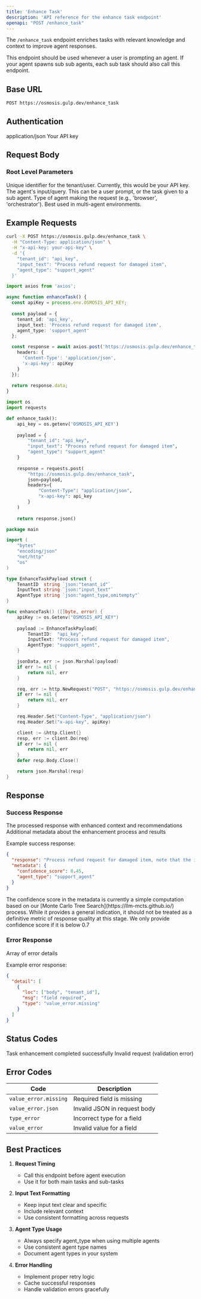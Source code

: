 ```yaml
---
title: 'Enhance Task'
description: 'API reference for the enhance task endpoint'
openapi: "POST /enhance_task"
---
```


The `/enhance_task` endpoint enriches tasks with relevant knowledge and context to improve agent responses.

This endpoint should be used whenever a user is prompting an agent.
If your agent spawns sub sub agents, each sub task should also call this endpoint.

## Base URL

```bash
POST https://osmosis.gulp.dev/enhance_task
```

## Authentication

<RequestHeader>
  <HeaderParameter name="Content-Type" required type="string">
    application/json
  </HeaderParameter>
  <HeaderParameter name="x-api-key" required type="string">
    Your API key
  </HeaderParameter>
</RequestHeader>

## Request Body

### Root Level Parameters

<ParamField body="tenant_id" type="string" required>
  Unique identifier for the tenant/user. Currently, this would be your API key.
</ParamField>

<ParamField body="input_text" type="string" required>
  The agent's input/query. This can be a user prompt, or the task given to a sub agent.
</ParamField>

<ParamField body="agent_type" type="string">
  Type of agent making the request (e.g., 'browser', 'orchestrator'). Best used in multi-agent environments.
</ParamField>

## Example Requests

<CodeGroup>

```bash cURL
curl -X POST https://osmosis.gulp.dev/enhance_task \
  -H "Content-Type: application/json" \
  -H "x-api-key: your-api-key" \
  -d '{
    "tenant_id": "api_key",
    "input_text": "Process refund request for damaged item",
    "agent_type": "support_agent"
  }'
```

```typescript TypeScript
import axios from 'axios';

async function enhanceTask() {
  const apiKey = process.env.OSMOSIS_API_KEY;
  
  const payload = {
    tenant_id: 'api_key',
    input_text: 'Process refund request for damaged item',
    agent_type: 'support_agent'
  };

  const response = await axios.post('https://osmosis.gulp.dev/enhance_task', payload, {
    headers: {
      'Content-Type': 'application/json',
      'x-api-key': apiKey
    }
  });
  
  return response.data;
}
```

```python Python
import os
import requests

def enhance_task():
    api_key = os.getenv('OSMOSIS_API_KEY')
    
    payload = {
        "tenant_id": "api_key",
        "input_text": "Process refund request for damaged item",
        "agent_type": "support_agent"
    }
    
    response = requests.post(
        "https://osmosis.gulp.dev/enhance_task",
        json=payload,
        headers={
            "Content-Type": "application/json",
            "x-api-key": api_key
        }
    )
    
    return response.json()
```

```go Go
package main

import (
    "bytes"
    "encoding/json"
    "net/http"
    "os"
)

type EnhanceTaskPayload struct {
    TenantID  string `json:"tenant_id"`
    InputText string `json:"input_text"`
    AgentType string `json:"agent_type,omitempty"`
}

func enhanceTask() ([]byte, error) {
    apiKey := os.Getenv("OSMOSIS_API_KEY")
    
    payload := EnhanceTaskPayload{
        TenantID:  "api_key",
        InputText: "Process refund request for damaged item",
        AgentType: "support_agent",
    }

    jsonData, err := json.Marshal(payload)
    if err != nil {
        return nil, err
    }

    req, err := http.NewRequest("POST", "https://osmosis.gulp.dev/enhance_task", bytes.NewBuffer(jsonData))
    if err != nil {
        return nil, err
    }

    req.Header.Set("Content-Type", "application/json")
    req.Header.Set("x-api-key", apiKey)

    client := &http.Client{}
    resp, err := client.Do(req)
    if err != nil {
        return nil, err
    }
    defer resp.Body.Close()

    return json.Marshal(resp)
}
```

</CodeGroup>

## Response

### Success Response

<ResponseField name="response" type="string" required>
  The processed response with enhanced context and recommendations
</ResponseField>

<ResponseField name="metadata" type="object">
  Additional metadata about the enhancement process and results
</ResponseField>

Example success response:

```json
{
  "response": "Process refund request for damaged item, note that the item is damaged and the user has not provided a valid reason for the refund. Check the company return policy manual for section 1.2 on damaged items.",
  "metadata": {
    "confidence_score": 0.45,
    "agent_type": "support_agent"
  }
}
```

<Note>
  The confidence score in the metadata is currently a simple computation based on our [Monte Carlo Tree Search](https://llm-mcts.github.io/) process.
  While it provides a general indication, it should not be treated as a definitive metric of response quality at this stage.
  We only provide confidence score if it is below 0.7
</Note>


### Error Response

<ResponseField name="detail" type="array" required>
  Array of error details
</ResponseField>

Example error response:

```json
{
  "detail": [
    {
      "loc": ["body", "tenant_id"],
      "msg": "field required",
      "type": "value_error.missing"
    }
  ]
}
```

## Status Codes

<ResponseStatus code={200} status="OK">
  Task enhancement completed successfully
</ResponseStatus>

<ResponseStatus code={422} status="Unprocessable Entity">
  Invalid request (validation error)
</ResponseStatus>

## Error Codes

| Code | Description |
|------|-------------|
| `value_error.missing` | Required field is missing |
| `value_error.json` | Invalid JSON in request body |
| `type_error` | Incorrect type for a field |
| `value_error` | Invalid value for a field |

## Best Practices

1. **Request Timing**
   - Call this endpoint before agent execution
   - Use it for both main tasks and sub-tasks

2. **Input Text Formatting**
   - Keep input text clear and specific
   - Include relevant context
   - Use consistent formatting across requests

3. **Agent Type Usage**
   - Always specify agent_type when using multiple agents
   - Use consistent agent type names
   - Document agent types in your system

4. **Error Handling**
   - Implement proper retry logic
   - Cache successful responses
   - Handle validation errors gracefully